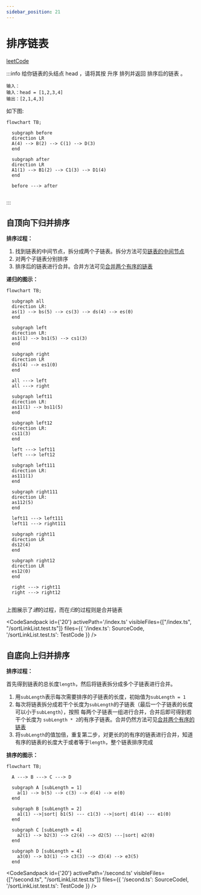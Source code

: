 ```yaml
---
sidebar_position: 21
---
```



# 排序链表



[leetCode](https://leetcode.cn/problems/sort-list/)


:::info
给你链表的头结点 head ，请将其按 升序 排列并返回 排序后的链表 。

```
输入：
输入：head = [1,2,3,4]
输出：[2,1,4,3]
```

如下图:

```mermaid
flowchart TB;
  
  subgraph before
  direction LR
  A(4) --> B(2) --> C(1) --> D(3)
  end

  subgraph after
  direction LR
  A1(1) --> B1(2) --> C1(3) --> D1(4)
  end

  before ---> after
  
```

:::

## 自顶向下归并排序

**排序过程：**

1. 找到链表的中间节点，拆分成两个子链表。拆分方法可见[链表的中间节点](/docs/algo-linkList/leetCode/middleLinkList/)
2. 对两个子链表分别排序
3. 排序后的链表进行合并。合并方法可见[合并两个有序的链表](/docs/algo-linkList/leetCode/mergeTwoLinkList/)

**递归的图示：**

```mermaid
flowchart TB;
  
  subgraph all
  direction LR:
  as(1) --> bs(5) --> cs(3) --> ds(4) --> es(0)
  end

  subgraph left
  direction LR:
  as1(1) --> bs1(5) --> cs1(3) 
  end

  subgraph right
  direction LR
  ds1(4) --> es1(0)
  end

  all ---> left
  all ---> right

  subgraph left11
  direction LR:
  as11(1) --> bs11(5)
  end
  
  subgraph left12
  direction LR:
  cs11(3) 
  end

  left ---> left11
  left ---> left12

  subgraph left111
  direction LR:
  as111(1)
  end

  subgraph right111
  direction LR:
  as112(5)
  end

  left11 ---> left111
  left11 ---> right111

  subgraph right11
  direction LR
  ds12(4) 
  end
  
  subgraph right12
  direction LR
  es12(0)
  end

  right ---> right11
  right ---> right12
 
```

上图展示了*递*的过程，而在*归*的过程则是合并链表


<CodeSandpack
  id={'20'}
  activePath='/index.ts'
  visibleFiles={["/index.ts", "/sortLinkList.test.ts"]}
  files={{
    '/index.ts': SourceCode,
    '/sortLinkList.test.ts': TestCode
  }}
/>


## 自底向上归并排序

**排序过程：**

首先得到链表的总长度`length`，然后将链表拆分成多个子链表进行合并。

1. 用`subLength`表示每次需要排序的子链表的长度，初始值为`subLength = 1`
2. 每次将链表拆分成若干个长度为`subLength`的子链表（最后一个子链表的长度可以小于`subLength`），按照
每两个子链表一组进行合并，合并后即可得到若干个长度为 `subLength * 2`的有序子链表。合并仍然方法可见[合并两个有序的链表](/docs/algo-linkList/leetCode/mergeTwoLinkList/)
3. 将`subLength`的值加倍，重复第二步，对更长的的有序的链表进行合并，知道有序的链表的长度大于或者等于`length`，整个链表排序完成


**排序的图示：**

```mermaid
flowchart TB;

  A ---> B ---> C ---> D

  subgraph A [subLength = 1]
    a(1) --> b(5) --> c(3) --> d(4) --> e(0)
  end

  subgraph B [subLength = 2]
    a1(1) -->|sort| b1(5) --- c1(3) -->|sort| d1(4) --- e1(0)
  end

  subgraph C [subLength = 4]
    a2(1) --> b2(3) --> c2(4) --> d2(5) ---|sort| e2(0)
  end

  subgraph D [subLength = 4]
    a3(0) --> b3(1) --> c3(3) --> d3(4) --> e3(5)
  end

```

<CodeSandpack
  id={'20'}
  activePath='/second.ts'
  visibleFiles={["/second.ts", "/sortLinkList.test.ts"]}
  files={{
    '/second.ts': SourceCodeI,
    '/sortLinkList.test.ts': TestCode
  }}
/>


